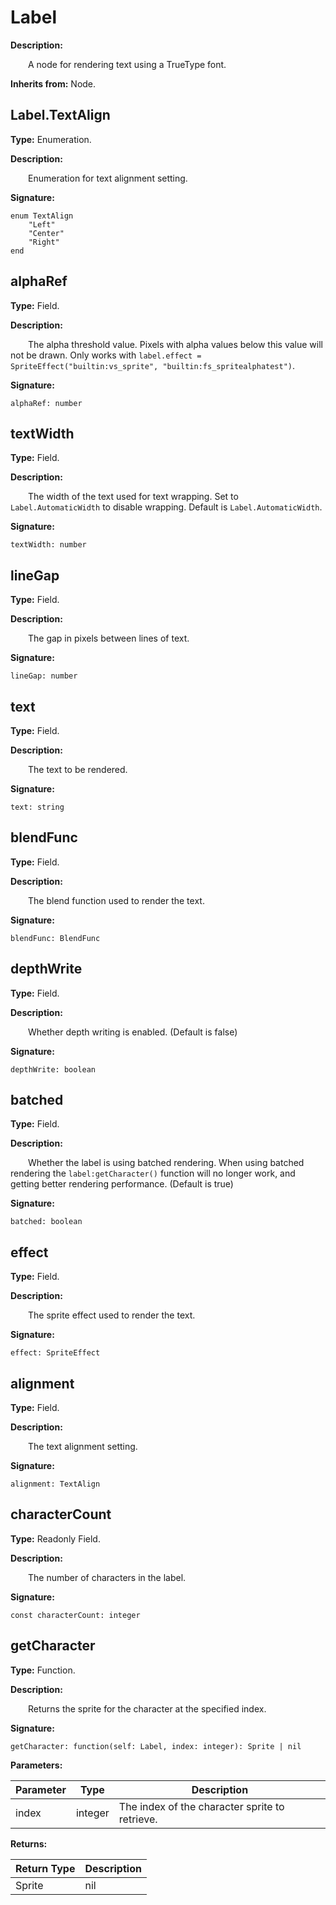
# Label

**Description:**

&emsp;&emsp;A node for rendering text using a TrueType font.

**Inherits from:** Node.

## Label.TextAlign

**Type:** Enumeration.

**Description:**

&emsp;&emsp;Enumeration for text alignment setting.

**Signature:**
```tl
enum TextAlign
	"Left"
	"Center"
	"Right"
end
```

## alphaRef

**Type:** Field.

**Description:**

&emsp;&emsp;The alpha threshold value. Pixels with alpha values below this value will not be drawn.
Only works with `label.effect = SpriteEffect("builtin:vs_sprite", "builtin:fs_spritealphatest")`.

**Signature:**
```tl
alphaRef: number
```

## textWidth

**Type:** Field.

**Description:**

&emsp;&emsp;The width of the text used for text wrapping.
Set to `Label.AutomaticWidth` to disable wrapping.
Default is `Label.AutomaticWidth`.

**Signature:**
```tl
textWidth: number
```

## lineGap

**Type:** Field.

**Description:**

&emsp;&emsp;The gap in pixels between lines of text.

**Signature:**
```tl
lineGap: number
```

## text

**Type:** Field.

**Description:**

&emsp;&emsp;The text to be rendered.

**Signature:**
```tl
text: string
```

## blendFunc

**Type:** Field.

**Description:**

&emsp;&emsp;The blend function used to render the text.

**Signature:**
```tl
blendFunc: BlendFunc
```

## depthWrite

**Type:** Field.

**Description:**

&emsp;&emsp;Whether depth writing is enabled. (Default is false)

**Signature:**
```tl
depthWrite: boolean
```

## batched

**Type:** Field.

**Description:**

&emsp;&emsp;Whether the label is using batched rendering.
When using batched rendering the `label:getCharacter()` function will no longer work, and getting better rendering performance. (Default is true)

**Signature:**
```tl
batched: boolean
```

## effect

**Type:** Field.

**Description:**

&emsp;&emsp;The sprite effect used to render the text.

**Signature:**
```tl
effect: SpriteEffect
```

## alignment

**Type:** Field.

**Description:**

&emsp;&emsp;The text alignment setting.

**Signature:**
```tl
alignment: TextAlign
```

## characterCount

**Type:** Readonly Field.

**Description:**

&emsp;&emsp;The number of characters in the label.

**Signature:**
```tl
const characterCount: integer
```

## getCharacter

**Type:** Function.

**Description:**

&emsp;&emsp;Returns the sprite for the character at the specified index.

**Signature:**
```tl
getCharacter: function(self: Label, index: integer): Sprite | nil
```

**Parameters:**

| Parameter | Type | Description |
| --- | --- | --- |
| index | integer | The index of the character sprite to retrieve. |

**Returns:**

| Return Type | Description |
| --- | --- |
| Sprite|nil | The sprite for the character, or `nil` if the index is out of range. |